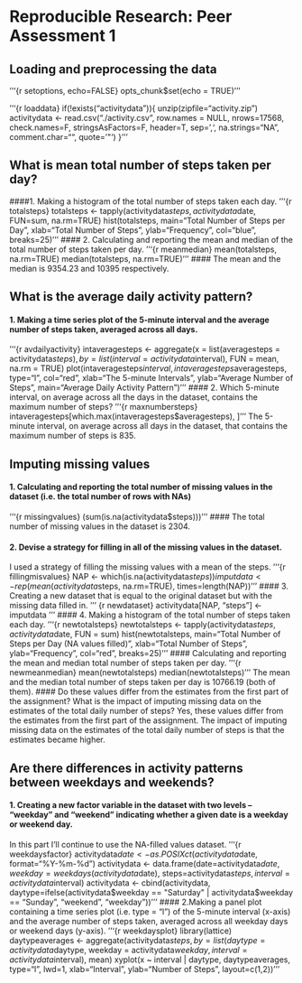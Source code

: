 # Reproducible Research: Peer Assessment 1

## Loading and preprocessing the data

'''{r setoptions, echo=FALSE}
opts_chunk$set(echo = TRUE)
'''

'''{r loaddata}
if(!exists("activitydata")){
  unzip(zipfile="activity.zip")
  activitydata <- read.csv("./activity.csv", row.names = NULL, nrows=17568, 
                      check.names=F, stringsAsFactors=F, header=T, sep=',', 
                      na.strings="NA", comment.char="", quote='\"')
}
'''

## What is mean total number of steps taken per day?
####1.  Making a histogram of the total number of steps taken each day.
'''{r totalsteps}
totalsteps <- tapply(activitydata$steps, activitydata$date, FUN=sum, na.rm=TRUE)
hist(totalsteps, main="Total Number of Steps per Day", 
     xlab="Total Number of Steps", ylab="Frequency", col="blue", breaks=25)
'''
#### 2. Calculating and reporting the mean and median of the total number of steps taken per day.
'''{r meanmedian}
mean(totalsteps, na.rm=TRUE)
median(totalsteps, na.rm=TRUE)
'''
#### The mean and the median is 9354.23 and 10395 respectively.

## What is the average daily activity pattern?
#### 1. Making a time series plot of the 5-minute interval and the average number of steps taken, averaged across all days.
'''{r avdailyactivity}
intaveragesteps <- aggregate(x = list(averagesteps = activitydata$steps), by = list(interval = activitydata$interval), FUN = mean, na.rm = TRUE)
plot(intaveragesteps$interval, intaveragesteps$averagesteps, type="l", col="red", xlab="The 5-minute Intervals", ylab="Average Number of Steps", main="Average Daily Activity Pattern")
'''
#### 2. Which 5-minute interval, on average across all the days in the dataset, contains the maximum number of steps?
'''{r maxnumbersteps}
intaveragesteps[which.max(intaveragesteps$averagesteps), ]
'''
The 5-minute interval, on average across all days in the dataset, that contains the maximum number of steps is 835.

## Imputing missing values
#### 1. Calculating and reporting the total number of missing values in the dataset (i.e. the total number of rows with NAs)
'''{r missingvalues}
(sum(is.na(activitydata$steps)))
'''
#### The total number of missing values in the dataset is 2304.

#### 2. Devise a strategy for filling in all of the missing values in the dataset. 
I used a strategy of filling the missing values with a mean of the steps.
'''{r fillingmisvalues}
NAP <- which(is.na(activitydata$steps))
imputdata <- rep(mean(activitydata$steps, na.rm=TRUE), times=length(NAP))
'''
#### 3. Creating a new dataset that is equal to the original dataset but with the missing data filled in.
''' {r newdataset}
activitydata[NAP, "steps"] <- imputdata
'''
#### 4. Making a histogram of the total number of steps taken each day.
'''{r newtotalsteps} 
newtotalsteps <- tapply(activitydata$steps, activitydata$date, FUN = sum)
hist(newtotalsteps, main="Total Number of Steps per Day (NA values filled)", 
     xlab="Total Number of Steps", ylab="Frequency", col="red", breaks=25)
'''
#### Calculating and reporting the mean and median total number of steps taken per day.
'''{r newmeanmedian}
mean(newtotalsteps)
median(newtotalsteps)
'''
The mean and the median total number of steps taken per day is 10766.19 (both of them).
#### Do these values differ from the estimates from the first part of the assignment? What is the impact of imputing missing data on the estimates of the total daily number of steps?
Yes, these values differ from the estimates from the first part of the assignment.
The impact of imputing missing data on the estimates of the total daily number of steps is that the estimates became higher.

## Are there differences in activity patterns between weekdays and weekends?
#### 1. Creating a new factor variable in the dataset with two levels – “weekday” and “weekend” indicating whether a given date is a weekday or weekend day.
In this part I'll continue to use the NA-filled values dataset.
'''{r weekdaysfactor}
activitydata$date <- as.POSIXct(activitydata$date, format="%Y-%m-%d")
activitydata <- data.frame(date=activitydata$date, weekday=weekdays(activitydata$date),                                            steps=activitydata$steps, interval=activitydata$interval)
activitydata <- cbind(activitydata, daytype=ifelse(activitydata$weekday == "Saturday" | 
                                                   activitydata$weekday == "Sunday", "weekend", "weekday"))
'''
#### 2.Making a panel plot containing a time series plot (i.e. type = "l") of the 5-minute interval (x-axis) and the average number of steps taken, averaged across all weekday days or weekend days (y-axis).
'''{r weekdaysplot}
library(lattice)
daytypeaverages <- aggregate(activitydata$steps, by=list(daytype = activitydata$daytype, weekday = activitydata$weekday, interval = activitydata$interval), mean)
xyplot(x ~ interval | daytype, daytypeaverages, type="l", lwd=1, xlab="Interval", ylab="Number of Steps", 
       layout=c(1,2))
'''

